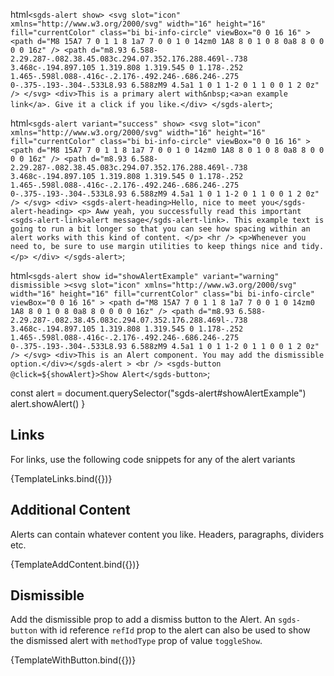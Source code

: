  html`
    <sgds-alert show>
      <svg
        slot="icon"
        xmlns="http://www.w3.org/2000/svg"
        width="16"
        height="16"
        fill="currentColor"
        class="bi bi-info-circle"
        viewBox="0 0 16 16"
      >
        <path d="M8 15A7 7 0 1 1 8 1a7 7 0 0 1 0 14zm0 1A8 8 0 1 0 8 0a8 8 0 0 0 0 16z" />
        <path
          d="m8.93 6.588-2.29.287-.082.38.45.083c.294.07.352.176.288.469l-.738 3.468c-.194.897.105 1.319.808 1.319.545 0 1.178-.252 1.465-.598l.088-.416c-.2.176-.492.246-.686.246-.275 0-.375-.193-.304-.533L8.93 6.588zM9 4.5a1 1 0 1 1-2 0 1 1 0 0 1 2 0z"
        />
      </svg>
        <div>This is a primary alert with&nbsp;<a>an example link</a>. Give it a click if you like.</div>
    </sgds-alert>
  `;

  html`
    <sgds-alert variant="success" show>
      <svg
        slot="icon"
        xmlns="http://www.w3.org/2000/svg"
        width="16"
        height="16"
        fill="currentColor"
        class="bi bi-info-circle"
        viewBox="0 0 16 16"
      >
        <path d="M8 15A7 7 0 1 1 8 1a7 7 0 0 1 0 14zm0 1A8 8 0 1 0 8 0a8 8 0 0 0 0 16z" />
        <path
          d="m8.93 6.588-2.29.287-.082.38.45.083c.294.07.352.176.288.469l-.738 3.468c-.194.897.105 1.319.808 1.319.545 0 1.178-.252 1.465-.598l.088-.416c-.2.176-.492.246-.686.246-.275 0-.375-.193-.304-.533L8.93 6.588zM9 4.5a1 1 0 1 1-2 0 1 1 0 0 1 2 0z"
        />
      </svg>
      <div>
        <sgds-alert-heading>Hello, nice to meet you</sgds-alert-heading>
        <p>
          Aww yeah, you successfully read this important <sgds-alert-link>alert message</sgds-alert-link>. This example text is going to run a bit longer
          so that you can see how spacing within an alert works with this kind of content.
        </p>
        <hr />
        <p>Whenever you need to, be sure to use margin utilities to keep things nice and tidy.</p>
      </div>
    </sgds-alert>
  `;

  html`
    <sgds-alert show id="showAlertExample" variant="warning" dismissible
      ><svg
        slot="icon"
        xmlns="http://www.w3.org/2000/svg"
        width="16"
        height="16"
        fill="currentColor"
        class="bi bi-info-circle"
        viewBox="0 0 16 16"
      >
        <path d="M8 15A7 7 0 1 1 8 1a7 7 0 0 1 0 14zm0 1A8 8 0 1 0 8 0a8 8 0 0 0 0 16z" />
        <path
          d="m8.93 6.588-2.29.287-.082.38.45.083c.294.07.352.176.288.469l-.738 3.468c-.194.897.105 1.319.808 1.319.545 0 1.178-.252 1.465-.598l.088-.416c-.2.176-.492.246-.686.246-.275 0-.375-.193-.304-.533L8.93 6.588zM9 4.5a1 1 0 1 1-2 0 1 1 0 0 1 2 0z"
        />
      </svg>
      <div>This is an Alert component. You may add the dismissible option.</div></sgds-alert
    >
    <br />
    <sgds-button @click=${showAlert}>Show Alert</sgds-button>
  `;

  const alert = document.querySelector("sgds-alert#showAlertExample")
  alert.showAlert()
}

## Links

For links, use the following code snippets for any of the alert variants

<Canvas>
  <Story name="Links">{TemplateLinks.bind({})}</Story>
</Canvas>

## Additional Content

Alerts can contain whatever content you like. Headers, paragraphs, dividers etc.

<Canvas>
  <Story name="Additional Content">{TemplateAddContent.bind({})}</Story>
</Canvas>

## Dismissible

Add the dismissible prop to add a dismiss button to the Alert. An `sgds-button` with id reference `refId` prop to the alert can also be used to show the dismissed alert with `methodType` prop of value `toggleShow`.

<Canvas>
  <Story name="Dismissible" args={{ alertClasses: "d-flex align-items-center" }}>
    {TemplateWithButton.bind({})}
  </Story>
</Canvas>
